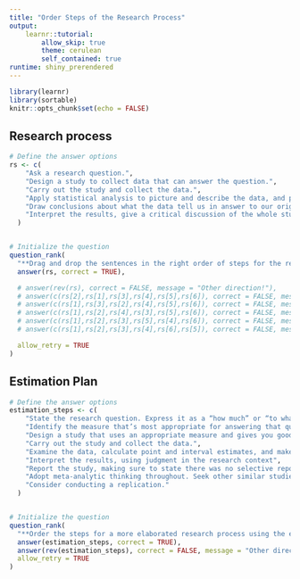 ```yaml
---
title: "Order Steps of the Research Process"
output: 
    learnr::tutorial:
        allow_skip: true
        theme: cerulean
        self_contained: true
runtime: shiny_prerendered
---
```




```r
library(learnr)
library(sortable)
knitr::opts_chunk$set(echo = FALSE)
```


## Research process


```r
# Define the answer options
rs <- c(
    "Ask a research question.",
    "Design a study to collect data that can answer the question.",
    "Carry out the study and collect the data.",
    "Apply statistical analysis to picture and describe the data, and provide a basis for drawing conclusions.",
    "Draw conclusions about what the data tell us in answer to our original question.",
    "Interpret the results, give a critical discussion of the whole study, and prepare a report."
  )


# Initialize the question
question_rank(
  "**Drag and drop the sentences in the right order of steps for the research process.**",
  answer(rs, correct = TRUE),

  # answer(rev(rs), correct = FALSE, message = "Other direction!"),
  # answer(c(rs[2],rs[1],rs[3],rs[4],rs[5],rs[6]), correct = FALSE, message = "1 + 2 vertauscht"),
  # answer(c(rs[1],rs[3],rs[2],rs[4],rs[5],rs[6]), correct = FALSE, message = "2 + 3 vertauscht"),
  # answer(c(rs[1],rs[2],rs[4],rs[3],rs[5],rs[6]), correct = FALSE, message = "3 + 4 vertauscht"),
  # answer(c(rs[1],rs[2],rs[3],rs[5],rs[4],rs[6]), correct = FALSE, message = "4 + 5 vertauscht"),
  # answer(c(rs[1],rs[2],rs[3],rs[4],rs[6],rs[5]), correct = FALSE, message = "5 + 6 vertauscht"),

  allow_retry = TRUE
)
```


## Estimation Plan

```r
# Define the answer options
estimation_steps <- c(
    "State the research question. Express it as a “how much” or “to what extent” question.",
    "Identify the measure that’s most appropriate for answering that question.",
    "Design a study that uses an appropriate measure and gives you good point and interval estimates to answer your question.",
    "Carry out the study and collect the data.",
    "Examine the data, calculate point and interval estimates, and make a figure.",
    "Interpret the results, using judgment in the research context",
    "Report the study, making sure to state there was no selective reporting of just some of the results, and giving full details of every aspect of the study.",
    "Adopt meta-analytic thinking throughout. Seek other similar studies and, if appropriate, conduct a meta-analysis.",
    "Consider conducting a replication."
  )


# Initialize the question
question_rank(
  "**Order the steps for a more elaborated research process using the estimation approach.**",
  answer(estimation_steps, correct = TRUE),
  answer(rev(estimation_steps), correct = FALSE, message = "Other direction!"),
  allow_retry = TRUE
)
```

